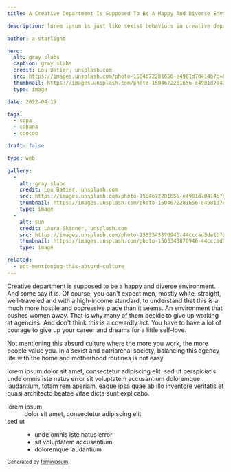 ```yaml
---
title: A Creative Department Is Supposed To Be A Happy And Diverse Environment

description: lorem ipsum is just like sexist behaviors in creative departments

author: a-starlight

hero:
  alt: gray slabs
  caption: gray slabs
  credit: Lou Batier, unsplash.com
  src: https://images.unsplash.com/photo-1504672281656-e4981d70414b?q=80&w=3540&auto=format&fit=crop&ixlib=rb-4.0.3&ixid=M3wxMjA3fDB8MHxwaG90by1wYWdlfHx8fGVufDB8fHx8fA%3D%3D
  thumbnail: https://images.unsplash.com/photo-1504672281656-e4981d70414b?q=50&w=720&auto=format&fit=crop&ixlib=rb-4.0.3&ixid=M3wxMjA3fDB8MHxwaG90by1wYWdlfHx8fGVufDB8fHx8fA%3D%3D
  type: image

date: 2022-04-19

tags:
  - copa
  - cabana
  - coocoo

draft: false

type: web

gallery:
  - 
    alt: gray slabs
    credit: Lou Batier, unsplash.com
    src: https://images.unsplash.com/photo-1504672281656-e4981d70414b?q=80&w=3540&auto=format&fit=crop&ixlib=rb-4.0.3&ixid=M3wxMjA3fDB8MHxwaG90by1wYWdlfHx8fGVufDB8fHx8fA%3D%3D
    thumbnail: https://images.unsplash.com/photo-1504672281656-e4981d70414b?q=50&w=1080&auto=format&fit=crop&ixlib=rb-4.0.3&ixid=M3wxMjA3fDB8MHxwaG90by1wYWdlfHx8fGVufDB8fHx8fA%3D%3D
    type: image
  - 
    alt: sun
    credit: Laura Skinner, unsplash.com
    src: https://images.unsplash.com/photo-1503343870946-44cccad5de1b?q=80&w=3538&auto=format&fit=crop&ixlib=rb-4.0.3&ixid=M3wxMjA3fDB8MHxwaG90by1wYWdlfHx8fGVufDB8fHx8fA%3D%3D
    thumbnail: https://images.unsplash.com/photo-1503343870946-44cccad5de1b?q=50&w=1080&auto=format&fit=crop&ixlib=rb-4.0.3&ixid=M3wxMjA3fDB8MHxwaG90by1wYWdlfHx8fGVufDB8fHx8fA%3D%3D
    type: image

related:
  - not-mentioning-this-absurd-culture
---
```


Creative department is supposed to be a happy and diverse environment. And some say it is. Of course, you can't expect men, mostly white, straight, well-traveled and with a high-income standard, to understand that this is a much more hostile and oppressive place than it seems. An environment that pushes women away. That is why many of them decide to give up working at agencies. And don't think this is a cowardly act. You have to have a lot of courage to give up your career and dreams for a little self-love.

Not mentioning this absurd culture where the more you work, the more people value you. In a sexist and patriarchal society, balancing this agency life with the home and motherhood routines is not easy.

lorem ipsum dolor sit amet, consectetur adipiscing elit. sed ut perspiciatis unde omnis iste natus error sit voluptatem accusantium doloremque laudantium, totam rem aperiam, eaque ipsa quae ab illo inventore veritatis et quasi architecto beatae vitae dicta sunt explicabo.

<dl>
  <div>
    <dt>lorem ipsum</dt>
    <dd>
      dolor sit amet, consectetur adipiscing elit
    </dd>
  </div>

  <div>
    <dt>sed ut</dt>
    <dd>
      <ul>
        <li>unde omnis iste natus error</li>
        <li>sit voluptatem accusantium</li>
        <li>doloremque laudantium</li>
      </ul>
    </dd>
  </div>
</dl>

<small>Generated by [feminipsum](https://feminipsum.org).</small>